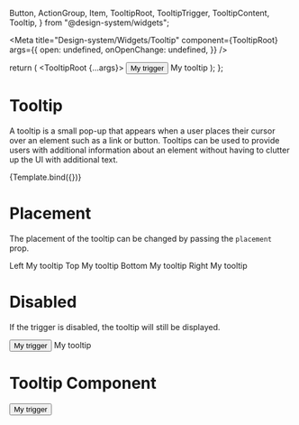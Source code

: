   Button,
  ActionGroup,
  Item,
  TooltipRoot,
  TooltipTrigger,
  TooltipContent,
  Tooltip,
} from "@design-system/widgets";

<Meta
  title="Design-system/Widgets/Tooltip"
  component={TooltipRoot}
  args={{
    open: undefined,
    onOpenChange: undefined,
  }}
/>

  return (
    <TooltipRoot {...args}>
      <TooltipTrigger>
        <Button>My trigger</Button>
      </TooltipTrigger>
      <TooltipContent>My tooltip</TooltipContent>
    </TooltipRoot>
  );
};

# Tooltip

A tooltip is a small pop-up that appears when a user places their cursor over an element such as a link or button. Tooltips can be used to provide users with additional information about an element without having to clutter up the UI with additional text.

<Canvas>
  <Story name="Tooltip">{Template.bind({})}</Story>
</Canvas>

<ArgsTable story="Tooltip" of={Tooltip} />

# Placement

The placement of the tooltip can be changed by passing the `placement` prop.

<Story name="Tooltip placement">
  <ActionGroup>
    <TooltipRoot placement="left">
      <TooltipTrigger>
        <Item variant="outlined">Left</Item>
      </TooltipTrigger>
      <TooltipContent>My tooltip</TooltipContent>
    </TooltipRoot>
    <TooltipRoot placement="top">
      <TooltipTrigger>
        <Item variant="outlined">Top</Item>
      </TooltipTrigger>
      <TooltipContent>My tooltip</TooltipContent>
    </TooltipRoot>
    <TooltipRoot placement="bottom">
      <TooltipTrigger>
        <Item variant="outlined">Bottom</Item>
      </TooltipTrigger>
      <TooltipContent>My tooltip</TooltipContent>
    </TooltipRoot>
    <TooltipRoot placement="right">
      <TooltipTrigger>
        <Item variant="outlined">Right</Item>
      </TooltipTrigger>
      <TooltipContent>My tooltip</TooltipContent>
    </TooltipRoot>
  </ActionGroup>
</Story>

# Disabled

If the trigger is disabled, the tooltip will still be displayed.

<Story name="Tooltip disabled">
  <TooltipRoot>
    <TooltipTrigger>
      <Button isDisabled>My trigger</Button>
    </TooltipTrigger>
    <TooltipContent>My tooltip</TooltipContent>
  </TooltipRoot>
</Story>

# Tooltip Component

<Story name="Tooltip Component">
  <Tooltip tooltip="Tooltip">
    <Button>My trigger</Button>
  </Tooltip>
</Story>
